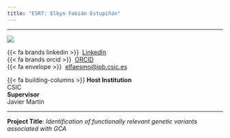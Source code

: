 ```yaml
---
title: "ESR7: Elkyn Fabián Estupiñán"
---
```


---

:::{layout="[30, 60, 50]" .profile-text}

![](https://github.com/helical-itn/helical-itn.github.io/blob/main/site/assets/esr_pictures/elkyn_square.png?raw=true){.img-profile}

{{< fa brands linkedin >}}\  [LinkedIn](https://www.linkedin.com/in/elkyn-fabi%C3%A1n-estupi%C3%B1%C3%A1n-moreno-25214116a/)<br>
{{< fa brands orcid >}} \ [ORCID](https://orcid.org/0000-0002-5818-4389)<br>
{{< fa envelope >}} \ [elfaesmo@ipb.csic.es](mailto:elfaesmo@ipb.csic.es)<br>

{{< fa building-columns >}} **Host Institution** <br> CSIC <br>
**Supervisor** <br> Javier Martín

::: 

---

**Project Title**: *Identification of functionally relevant genetic variants associated with GCA*